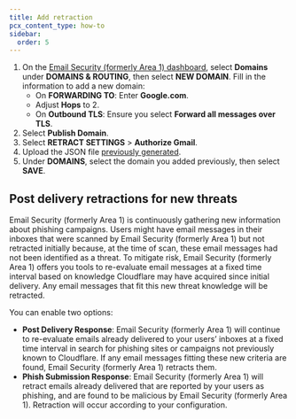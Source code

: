```yaml
---
title: Add retraction
pcx_content_type: how-to
sidebar:
  order: 5
---
```



1. On the [Email Security (formerly Area 1) dashboard](https://horizon.area1security.com/), select **Domains** under **DOMAINS & ROUTING**, then select **NEW DOMAIN**. Fill in the information to add a new domain:
    - On **FORWARDING TO**: Enter **Google.com**.
    - Adjust **Hops** to 2.
    - On **Outbound TLS**: Ensure you select **Forward all messages over TLS**.
2. Select **Publish Domain**.
3. Select **RETRACT SETTINGS** > **Authorize Gmail**.
4. Upload the JSON file [previously generated](/email-security/deployment/api/setup/gsuite-bcc-setup/create-service-account/).
5. Under **DOMAINS**, select the domain you added previously, then select **SAVE**.

## Post delivery retractions for new threats

Email Security (formerly Area 1) is continuously gathering new information about phishing campaigns. Users might have email messages in their inboxes that were scanned by Email Security (formerly Area 1) but not retracted initially because, at the time of scan, these email messages had not been identified as a threat. To mitigate risk, Email Security (formerly Area 1) offers you tools to re-evaluate email messages at a fixed time interval based on knowledge Cloudflare may have acquired since initial delivery. Any email messages that fit this new threat knowledge will be retracted.

You can enable two options:

- **Post Delivery Response**: Email Security (formerly Area 1) will continue to re-evaluate emails already delivered to your users’ inboxes at a fixed time interval in search for phishing sites or campaigns not previously known to Cloudflare. If any email messages fitting these new criteria are found, Email Security (formerly Area 1) retracts them.
- **Phish Submission Response**: Email Security (formerly Area 1) will retract emails already delivered that are reported by your users as phishing, and are found to be malicious by Email Security (formerly Area 1). Retraction will occur according to your configuration.